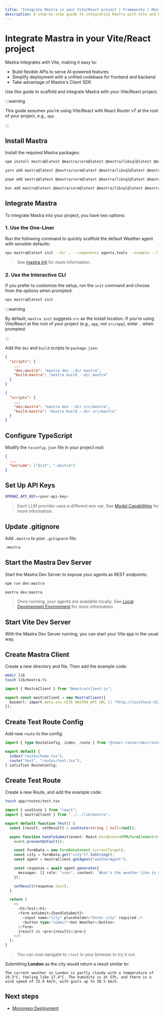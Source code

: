 ```yaml
---
title: "Integrate Mastra in your Vite/React project | Frameworks | Mastra Docs"
description: A step-by-step guide to integrating Mastra with Vite and React.
---
```



# Integrate Mastra in your Vite/React project

Mastra integrates with Vite, making it easy to:

- Build flexible APIs to serve AI-powered features
- Simplify deployment with a unified codebase for frontend and backend
- Take advantage of Mastra's Client SDK

Use this guide to scaffold and integrate Mastra with your Vite/React project.

:::warning

This guide assumes you're using Vite/React with React Router v7 at the root of your project, e.g., `app`.

:::

## Install Mastra

Install the required Mastra packages:

<Tabs>
<TabItem value="npm" label="npm">

```bash copy
npm install mastra@latest @mastra/core@latest @mastra/libsql@latest @mastra/client-js@latest
```

</TabItem>
<TabItem value="yarn" label="yarn">

```bash copy
yarn add mastra@latest @mastra/core@latest @mastra/libsql@latest @mastra/client-js@latest
```

</TabItem>
<TabItem value="pnpm" label="pnpm">

```bash copy
pnpm add mastra@latest @mastra/core@latest @mastra/libsql@latest @mastra/client-js@latest
```

</TabItem>
<TabItem value="bun" label="bun">

```bash copy
bun add mastra@latest @mastra/core@latest @mastra/libsql@latest @mastra/client-js@latest
```

</TabItem>
</Tabs>

## Integrate Mastra

To integrate Mastra into your project, you have two options:

### 1. Use the One-Liner

Run the following command to quickly scaffold the default Weather agent with sensible defaults:

```bash copy
npx mastra@latest init --dir . --components agents,tools --example --llm openai
```

> See [mastra init](/reference/cli/create-mastra) for more information.

### 2. Use the Interactive CLI

If you prefer to customize the setup, run the `init` command and choose from the options when prompted:

```bash copy
npx mastra@latest init
```

:::warning

By default, `mastra init` suggests `src` as the install location. If you're using Vite/React at the root of your project (e.g., `app`, not `src/app`), enter `.` when prompted:

:::

Add the `dev` and `build` scripts to `package.json`:

<Tabs>
<TabItem value="app" label="app">

```json title="package.json"
{
  "scripts": {
    ...
    "dev:mastra": "mastra dev --dir mastra",
    "build:mastra": "mastra build --dir mastra"
  }
}
```

</TabItem>
<TabItem value="src-app" label="src/app">

```json title="package.json"
{
  "scripts": {
    ...
    "dev:mastra": "mastra dev --dir src/mastra",
    "build:mastra": "mastra build --dir src/mastra"
  }
}
```

</TabItem>
</Tabs>

## Configure TypeScript

Modify the `tsconfig.json` file in your project root:

```json title="tsconfig.json"
{
  ...
  "exclude": ["dist", ".mastra"]
}
```

## Set Up API Keys

```bash title=".env" copy
OPENAI_API_KEY=<your-api-key>
```

> Each LLM provider uses a different env var. See [Model Capabilities](https://sdk.vercel.ai/providers) for more information.

## Update .gitignore

Add `.mastra` to your `.gitignore` file:

```bash title=".gitignore" copy
.mastra
```

## Start the Mastra Dev Server

Start the Mastra Dev Server to expose your agents as REST endpoints:

<Tabs>
<TabItem value="npm" label="npm">

```bash copy
npm run dev:mastra
```

</TabItem>
<TabItem value="cli" label="CLI">

```bash copy
mastra dev:mastra
```

</TabItem>
</Tabs>

> Once running, your agents are available locally. See [Local Development Environment](/docs/getting-started/studio) for more information.

## Start Vite Dev Server

With the Mastra Dev Server running, you can start your Vite app in the usual way.

## Create Mastra Client

Create a new directory and file. Then add the example code:

```bash copy
mkdir lib
touch lib/mastra.ts
```

```typescript title="lib/mastra.ts" showLineNumbers copy
import { MastraClient } from "@mastra/client-js";

export const mastraClient = new MastraClient({
  baseUrl: import.meta.env.VITE_MASTRA_API_URL || "http://localhost:4111",
});
```

## Create Test Route Config

Add new `route` to the config:

```typescript title="app/routes.ts" showLineNumbers copy
import { type RouteConfig, index, route } from "@react-router/dev/routes";

export default [
  index("routes/home.tsx"),
  route("test", "routes/test.tsx"),
] satisfies RouteConfig;
```

## Create Test Route

Create a new Route, and add the example code:

```bash copy
touch app/routes/test.tsx
```

```typescript title="app/routes/test.tsx" showLineNumbers copy
import { useState } from "react";
import { mastraClient } from "../../lib/mastra";

export default function Test() {
  const [result, setResult] = useState<string | null>(null);

  async function handleSubmit(event: React.FormEvent<HTMLFormElement>) {
    event.preventDefault();

    const formData = new FormData(event.currentTarget);
    const city = formData.get("city")?.toString();
    const agent = mastraClient.getAgent("weatherAgent");

    const response = await agent.generate({
      messages: [{ role: "user", content: `What's the weather like in ${city}?` }]
    });

    setResult(response.text);
  }

  return (
    <>
      <h1>Test</h1>
      <form onSubmit={handleSubmit}>
        <input name="city" placeholder="Enter city" required />
        <button type="submit">Get Weather</button>
      </form>
      {result && <pre>{result}</pre>}
    </>
  );
}
```

> You can now navigate to `/test` in your browser to try it out.

Submitting **London** as the city would return a result similar to:

```plaintext
The current weather in London is partly cloudy with a temperature of 19.3°C, feeling like 17.4°C. The humidity is at 53%, and there is a wind speed of 15.9 km/h, with gusts up to 38.5 km/h.
```

## Next steps

- [Monorepo Deployment](../../deployment/monorepo)
